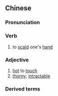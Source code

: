 {{also|烫手}}
==Chinese==
{{zh-forms|s=烫手}}

===Pronunciation===
{{zh-pron
|m=tàngshǒu
|mn=thǹg-chhiú
|cat=v,a
}}

===Verb===
{{zh-verb}}

# to [[scald]] one's [[hand]]

===Adjective===
{{zh-adj}}

# [[hot]] to [[touch]]
# [[thorny]]; [[intractable]]

===Derived terms===
{{zh-der|燙手山芋}}